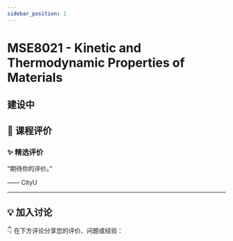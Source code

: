 ```yaml
---
sidebar_position: 1
---
```



# MSE8021 - Kinetic and Thermodynamic Properties of Materials

## 建设中

## **💬 课程评价**

### ✨ **精选评价**
<div className={commentStyles.commentBox}>
    <p className={commentStyles.commentText}>
        “期待你的评价。”
    </p>
    <p className={commentStyles.commentAuthor}>—— CityU</p>
</div>

---

## **💡 加入讨论**

👇 在下方评论分享您的评价、问题或经验：
<Utterances />
